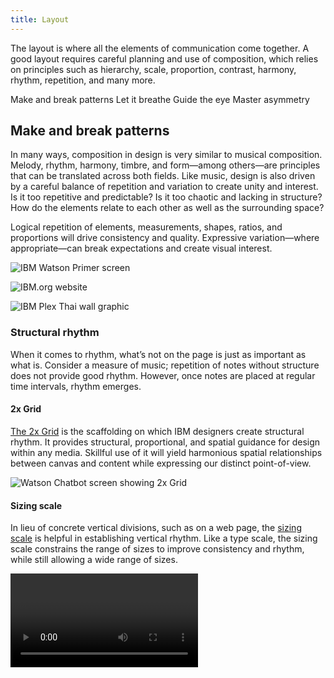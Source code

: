 ```yaml
---
title: Layout
---
```


<PageDescription>

The layout is where all the elements of communication come together. A good layout requires careful planning and use of composition, which relies on principles such as hierarchy, scale, proportion, contrast, harmony, rhythm, repetition, and many more.

</PageDescription>

<AnchorLinks>
  <AnchorLink>Make and break patterns</AnchorLink>
  <AnchorLink>Let it breathe</AnchorLink>
  <AnchorLink>Guide the eye</AnchorLink>
  <AnchorLink>Master asymmetry</AnchorLink>
</AnchorLinks>

## Make and break patterns

In many ways, composition in design is very similar to musical composition. Melody, rhythm, harmony, timbre, and form—among others—are principles that can be translated across both fields. Like music, design is also driven by a careful balance of repetition and variation to create unity and interest.
 
Is it too repetitive and predictable? Is it too chaotic and lacking in structure? How do the elements relate to each other as well as the surrounding space?

Logical repetition of elements, measurements, shapes, ratios, and proportions will drive consistency and quality. Expressive variation—where appropriate—can break expectations and create visual interest. 

![IBM Watson Primer screen](/images/Watson_Primer_04.jpg)

<Row>
<Column colMd={5} colLg={8}>

![IBM.org website](/images/IBMorgRepetition_v4.png)

</Column>
<Column colMd={3} colLg={4}>

![IBM Plex Thai wall graphic](/images/PlexThaiWall_RGB-03.svg)

</Column>
</Row>

### Structural rhythm

When it comes to rhythm, what’s not on the page is just as important as what is. Consider a measure of music; repetition of notes without structure does not provide good rhythm. However, once notes are placed at regular time intervals, rhythm emerges.

#### 2x Grid

[The 2x Grid](/elements/2x-grid) is the scaffolding on which IBM designers create structural rhythm. It provides structural, proportional, and spatial guidance for design within any media. Skillful use of it will yield harmonious spatial relationships between canvas and content while expressing our distinct point-of-view.

![Watson Chatbot screen showing 2x Grid](/images/grid-ex-watson-chatbot.png)

#### Sizing scale

In lieu of concrete vertical divisions, such as on a web page, the [sizing scale](https://www.carbondesignsystem.com/guidelines/layout#sizing-scale) is helpful in establishing vertical rhythm. Like a type scale, the sizing scale constrains the range of sizes to improve consistency and rhythm, while still allowing a wide range of sizes.

<Video vimeoId="292028388" />

### Editorial rhythm

Careful repetition and alternation of larger units of design drives editorial rhythm. This is most often done in multi-page editorial design or scrolling web pages, where the viewer experiences one part of the whole at a time. 

The concept is well established in music as form. Musical form describes the structure of a piece of music as a combination of units. Letters are given to the first occurrence of each unit, and the same letter is given to repeated units. In the AABA form for example, A units have similar melodic content as repeated A units, while the B unit offers an alternation to the A units to provide interest.

In design, larger visual units are driven by the content. Similar types of content can be given similar structure, such as the the same spatial dimensions, type sizes and hierarchy, and alignments. Consider how units can be repeated, and conversely, how structurally different units can break up the monotony of repeated ones. Repetition of units across multiple designs drives continuity between them.

![IBM Watson website layout modules](/images/watsonpages.png)

## Let it breathe

A classic offense that plagues many designers and non-designers alike is the overabundance of elements in a design. While utilizing all available space may reduce canvas size or scroll distance, it does more harm than good when it comes to a viewer's understanding of information. Overcrowding will render your design impenetrable. 

White space creates a visual pause between elements where the eye can rest. It sets things apart or brings them together to distinguish an element’s importance or priority. White space makes a layout feel clean and approachable while maintaining content-rich design.

<Row>
<Column colMd={4} colLg={4}>

<DoDontExample type="do" caption="Create breathing room to allow the viewer to consider one thing at a time.">

![Layout with appropriate negative space](/images/BreatheDo_v2.svg)

</DoDontExample>
</Column>
<Column colMd={4} colLg={4}>

<DoDontExample type="dont" caption="Avoid overcrowded layouts whenever possible.">

![Layout with too little negative space](/images/BreatheDont_v3.svg)

</DoDontExample>
</Column>
</Row>

![IBM.org website](/images/IBMorg4.png)

<Row>
<Column colMd={5} colLg={8}>

![Watson web page](/images/CloudDash4.png)

</Column>
<Column colMd={3} colLg={4}>

![IBM whitepaper template](/images/Watsoncom_v3.png)

</Column>
</Row>

## Guide the eye

Design is successful when the viewer is guided through a composition via hierarchy. Proper hierarchy creates visual entry points to a design and guides the eye from one element to another in order of significance. Without it, one is forced to discern importance among equally-weighted elements, which leads to a flat design and poor experience. 

### Hierarchy of information

Typographic hierarchy is the navigational system that renders complex information accessible. Think of a book outline; the size, style, and position of type not only informs what order it should be read, but also describes the parent-child relationships of the content. Effective use of the [type scale](https://www.ibm.com/design/language/elements/type-specs-ui), along with an understanding of [Gestalt principles](https://www.interaction-design.org/literature/topics/gestalt-principles), will ensure your design can be easily navigated and understood.

<Row>
<Column colMd={4} colLg={4}>

<DoDontExample type="do" caption="Use contrast in typography to define hierarchy of information.">

![Layout with visible hierarchy](/images/HierarchyDo.svg)

</DoDontExample>
</Column>
<Column colMd={4} colLg={4}>

<DoDontExample type="dont" caption="Don’t force the viewer to determine the heirarchy on their own.">

![Layout without hierarchy](/images/HierarchyDont.svg)

</DoDontExample>
</Column>
</Row>

![IBM.com contact information](/images/IBMcom5.png)

![IBM Security Threat Intelligence homepage](/images/ThreatLandscape-Default.png)

### Compositional flow

Facilitating eye movement through the composition creates a more interesting design. A focal point instantly attracts the eye to one area of the canvas. Secondary and tertiary elements then draw the eye across the canvas, creating more engagement between the viewer and the design. This is done best through [asymmetric layouts](/elements/layout/tips-and-techniques/#master-asymmetry), where thoughtful relationships between elements make for a more visually stimulating design. It's important to plan the movement of the eye in order to guide the viewer to the intended outcome.

<Row>
<Column colMd={4} colLg={4}>

<DoDontExample type="do" caption="Plan the movement of the eye to guide the viewer through the design. Good flow will make the design more interesting.">

![Layout with good compositional flow](/images/FlowDo.svg)

</DoDontExample>
</Column>
<Column colMd={4} colLg={4}>

<DoDontExample type="dont" caption="Avoid uninspired layouts.">

![Layout with poor compositional flow](/images/FlowDont_v2.svg)

</DoDontExample>
</Column>
</Row>

![IBM whitepaper template](/images/Whitepaper8.png)

## Master asymmetry

While perfect symmetry can be beautiful and create a sense of stability, it is usually not the best way to create a dynamic composition. Balanced asymmetry is often more successful in creating movement, life, and interest through more creative activation of space. It also requires more careful orchestration of elements to achieve.

<Row>
<Column colMd={4} colLg={4}>

<DoDontExample type="do" caption="Challenge yourself to create a more unique balance of positive and negative space.">

![Asymmetric layout](/images/AsymmetryDo_v4.svg)

</DoDontExample>
</Column>
<Column colMd={4} colLg={4}>

<DoDontExample type="dont" caption="Avoid perfect symmetry, it is less engaging.">

![Symmetric layout](/images/AsymmetryDont.svg)

</DoDontExample>
</Column>
</Row>

![Watson Health web page](/images/WatsonHealth5.png)

<Row>
<Column colMd={3} colLg={4}>

![IBM.org poster](/images/ForGood.png)

</Column>
<Column colMd={5} colLg={8}>

![Blueprint event poster](/images/BlueprintSquare-18.svg)

</Column>
</Row>
<Row>
<Column colMd={3} colLg={4}>

![IBM Q whitepaper cover](/images/Q-cover.svg)

</Column>
<Column colMd={3} colLg={4}>

![IBM Developer London poster](/images/DeveloperLondon.svg)

</Column>
</Row>
